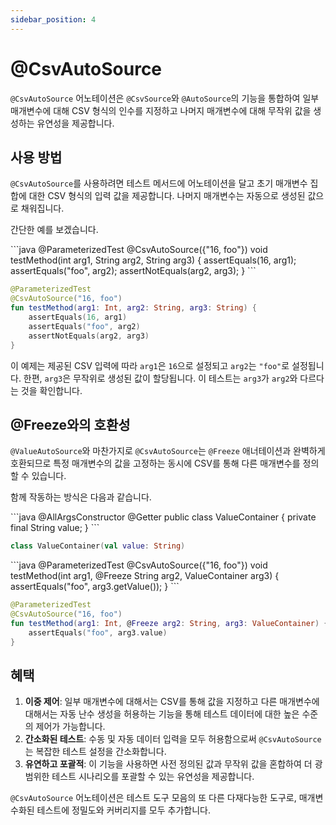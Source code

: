 ```yaml
---
sidebar_position: 4
---
```



# @CsvAutoSource

`@CsvAutoSource` 어노테이션은 `@CsvSource`와 `@AutoSource`의 기능을 통합하여 일부 매개변수에 대해 CSV 형식의 인수를 지정하고 나머지 매개변수에 대해 무작위 값을 생성하는 유연성을 제공합니다.

## 사용 방법

`@CsvAutoSource`를 사용하려면 테스트 메서드에 어노테이션을 달고 초기 매개변수 집합에 대한 CSV 형식의 입력 값을 제공합니다. 나머지 매개변수는 자동으로 생성된 값으로 채워집니다.

간단한 예를 보겠습니다.

<JavaKotlinCodeBlock>
```java
@ParameterizedTest
@CsvAutoSource({"16, foo"})
void testMethod(int arg1, String arg2, String arg3) {
    assertEquals(16, arg1);
    assertEquals("foo", arg2);
    assertNotEquals(arg2, arg3);
}
```

```kotlin
@ParameterizedTest
@CsvAutoSource("16, foo")
fun testMethod(arg1: Int, arg2: String, arg3: String) {
    assertEquals(16, arg1)
    assertEquals("foo", arg2)
    assertNotEquals(arg2, arg3)
}
```
</JavaKotlinCodeBlock>

이 예제는 제공된 CSV 입력에 따라 `arg1`은 `16`으로 설정되고 `arg2`는 `"foo"`로 설정됩니다. 한편, `arg3`은 무작위로 생성된 값이 할당됩니다. 이 테스트는 `arg3`가 `arg2`와 다르다는 것을 확인합니다.

## @Freeze와의 호환성

`@ValueAutoSource`와 마찬가지로 `@CsvAutoSource`는 `@Freeze` 애너테이션과 완벽하게 호환되므로 특정 매개변수의 값을 고정하는 동시에 CSV를 통해 다른 매개변수를 정의할 수 있습니다.

함께 작동하는 방식은 다음과 같습니다.

<JavaKotlinCodeBlock>
```java
@AllArgsConstructor
@Getter
public class ValueContainer {
    private final String value;
}
```

```kotlin
class ValueContainer(val value: String)
```
</JavaKotlinCodeBlock>

<JavaKotlinCodeBlock>
```java
@ParameterizedTest
@CsvAutoSource({"16, foo"})
void testMethod(int arg1, @Freeze String arg2, ValueContainer arg3) {
    assertEquals("foo", arg3.getValue());
}
```

```kotlin
@ParameterizedTest
@CsvAutoSource("16, foo")
fun testMethod(arg1: Int, @Freeze arg2: String, arg3: ValueContainer) {
    assertEquals("foo", arg3.value)
}
```
</JavaKotlinCodeBlock>

## 혜택

1. **이중 제어**: 일부 매개변수에 대해서는 CSV를 통해 값을 지정하고 다른 매개변수에 대해서는 자동 난수 생성을 허용하는 기능을 통해 테스트 데이터에 대한 높은 수준의 제어가 가능합니다.
1. **간소화된 테스트**: 수동 및 자동 데이터 입력을 모두 허용함으로써 `@CsvAutoSource`는 복잡한 테스트 설정을 간소화합니다.
1. **유연하고 포괄적**: 이 기능을 사용하면 사전 정의된 값과 무작위 값을 혼합하여 더 광범위한 테스트 시나리오를 포괄할 수 있는 유연성을 제공합니다.

`@CsvAutoSource` 어노테이션은 테스트 도구 모음의 또 다른 다재다능한 도구로, 매개변수화된 테스트에 정밀도와 커버리지를 모두 추가합니다.
